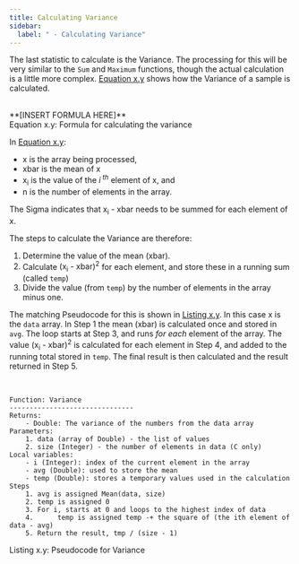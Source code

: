 ```yaml
---
title: Calculating Variance
sidebar:
  label: " - Calculating Variance"
---
```


The last statistic to calculate is the Variance. The processing for this will be very similar to the `Sum` and `Maximum` functions, though the actual calculation is a little more complex. [Equation x.y](#EquationVariance) shows how the Variance of a sample is calculated.

<br/>
<a id="EquationVariance"></a>
<span class="mathSymbol">**[INSERT FORMULA HERE]**</span>
<div class="caption"><span class="caption-figure-nbr">Equation x.y: </span>Formula for calculating the variance</div>

In [Equation x.y](#EquationVariance):

- <span class="mathSymbol">x</span> is the array being processed, 
- <span class="mathSymbol">xbar</span> is the mean of <span class="mathSymbol">x</span>
- <span class="mathSymbol">x<sub>i</sub></span> is the value of the *i<sup> th</sup>* element of <span class="mathSymbol">x</span>, and 
- <span class="mathSymbol">n</span> is the number of elements in the array. 
 
The Sigma indicates that <span class="mathSymbol">x<sub>i</sub> - xbar</span> needs to be summed for each element of <span class="mathSymbol">x</span>.

The steps to calculate the Variance are therefore:

1. Determine the value of the mean (<span class="mathSymbol">xbar</span>).
2. Calculate <span class="mathSymbol">(x<sub>i</sub> - xbar)<sup>2</sup></span> for each element, and store these in a running sum (called `temp`)
3. Divide the value (from `temp`) by the number of elements in the array minus one.

The matching Pseudocode for this is shown in [Listing x.y](#ListingVariancePseudoCode). In this case <span class="mathSymbol">x</span> is the `data` array. In Step 1 the mean (<span class="mathSymbol">xbar</span>) is calculated once and stored in `avg`. The loop starts at Step 3, and runs *for each* element of the array. The value <span class="mathSymbol">(x<sub>i</sub> - xbar)<sup>2</sup></span> is calculated for each element in Step 4, and added to the running total stored in `temp`. The final result is then calculated and the result returned in Step 5.

<br/>
<a id="ListingVariancePseudoCode"></a>

```
Function: Variance
-------------------------------
Returns:
    - Double: The variance of the numbers from the data array
Parameters:
    1. data (array of Double) - the list of values
    2. size (Integer) - the number of elements in data (C only)
Local variables:
    - i (Integer): index of the current element in the array
    - avg (Double): used to store the mean
    - temp (Double): stores a temporary values used in the calculation
Steps
    1. avg is assigned Mean(data, size)
    2. temp is assigned 0
    3. For i, starts at 0 and loops to the highest index of data
    4.      temp is assigned temp -+ the square of (the ith element of data - avg)
    5. Return the result, tmp / (size - 1)
```
<div class="caption"><span class="caption-figure-nbr">Listing x.y: </span>Pseudocode for Variance</div>